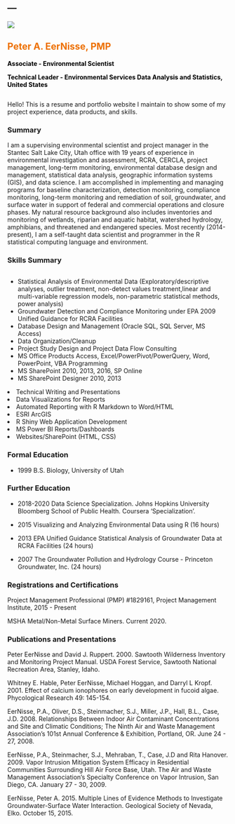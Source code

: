 ---
---
<div class="row">
  <div class="column"><img src='./img/peter.jpg'></img></div>
  <div class="column">
  <h2 style="padding:0px; color:#ed7000;">Peter A. EerNisse, PMP</h2>
  <p style="font-size:14px;font-weight: bold;color:black;padding:0px;">Associate - Environmental Scientist</p>
  <p style="font-size:14px;font-weight: bold;color:black;padding:0px;">Technical Leader - Environmental Services Data Analysis and Statistics, United States</p>
  
  </div>
</div>
Hello! This is a resume and portfolio website I maintain to show some of my project experience, data products, and skills. 

### Summary
I am a supervising environmental scientist and project manager in the Stantec Salt Lake City, Utah office with 19 years of experience in environmental investigation and assessment, RCRA, CERCLA, project management, long-term monitoring, environmental database design and management, statistical data analysis, geographic information systems (GIS), and data science. I am accomplished in implementing and managing programs for baseline characterization, detection monitoring, compliance monitoring, long-term monitoring and remediation of soil, groundwater, and surface water in support of federal and commercial operations and closure phases. My natural resource background also includes inventories and monitoring of wetlands, riparian and aquatic habitat, watershed hydrology, amphibians, and threatened and endangered species. Most recently (2014-present), I am a self-taught data scientist and programmer in the R statistical computing language and environment.

### Skills Summary
<div class="row">
<div class="column">
<ul>
<li>Statistical Analysis of Environmental Data (Exploratory/descriptive analyses, outlier treatment, non-detect values treatment,linear and multi-variable regression models, non-parametric statistical methods, power analysis)</li>
<li>Groundwater Detection and Compliance Monitoring under EPA 2009 Unified Guidance for RCRA Facilities</li>
<li>Database Design and Management (Oracle SQL, SQL Server, MS Access)</li>
<li>Data Organization/Cleanup</li>
<li>Project Study Design and Project Data Flow Consulting</li>
<li>MS Office Products Access, Excel/PowerPivot/PowerQuery, Word, PowerPoint, VBA Programming</li>
<li>MS SharePoint 2010, 2013, 2016, SP Online</li>
<li>MS SharePoint Designer 2010, 2013</li>

</ul>
</div>
<div class="column">
<li>Technical Writing and Presentations</li>
<li>Data Visualizations for Reports</li>
<li>Automated Reporting with R Markdown to Word/HTML</li>
<li>ESRI ArcGIS</li>
<li>R Shiny Web Application Development</li>
<li>MS Power BI Reports/Dashboards</li>
<li>Websites/SharePoint (HTML, CSS)</li>

</div>
</div>

### Formal Education
* 1999  	B.S. Biology, University of Utah

### Further Education
* 2018-2020 Data Science Specialization. Johns Hopkins University Bloomberg School of Public Health. Coursera 'Specialization'.

* 2015	Visualizing and Analyzing Environmental Data using R (16 hours)

* 2013	EPA Unified Guidance Statistical Analysis of Groundwater Data at RCRA Facilities (24 hours)

* 2007	The Groundwater Pollution and Hydrology Course - Princeton Groundwater, Inc. (24 hours)

### Registrations and Certifications
Project Management Professional (PMP) #1829161, Project Management Institute, 2015 - Present

MSHA Metal/Non-Metal Surface Miners. Current 2020.

### Publications and Presentations
Peter EerNisse and David J. Ruppert. 2000. Sawtooth Wilderness Inventory and Monitoring Project Manual. USDA Forest Service, Sawtooth National Recreation Area, Stanley, Idaho.

Whitney E. Hable, Peter EerNisse, Michael Hoggan, and Darryl L Kropf. 2001. Effect of calcium ionophores on early development in fucoid algae. Phycological Research 49: 145-154.

EerNisse, P.A., Oliver, D.S., Steinmacher, S.J., Miller, J.P., Hall, B.L., Case, J.D. 2008. Relationships Between Indoor Air Contaminant Concentrations and Site and Climatic Conditions; The Ninth Air and Waste Management Association's 101st Annual Conference & Exhibition, Portland, OR. June 24 - 27, 2008.

EerNisse, P.A., Steinmacher, S.J., Mehraban, T., Case, J.D and Rita Hanover. 2009. Vapor Intrusion Mitigation System Efficacy in Residential Communities Surrounding Hill Air Force Base, Utah. The Air and Waste Management Association's Specialty Conference on Vapor Intrusion, San Diego, CA. January 27 - 30, 2009.

EerNisse, Peter A. 2015. Multiple Lines of Evidence Methods to Investigate Groundwater-Surface Water Interaction. Geological Society of Nevada, Elko. October 15, 2015.




